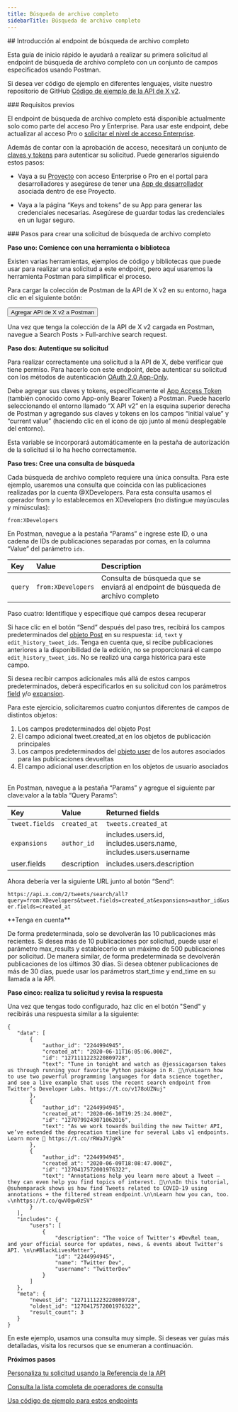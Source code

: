 ```yaml
---
title: Búsqueda de archivo completo
sidebarTitle: Búsqueda de archivo completo
---
```



<div id="getting-started-with-the-full-archive-search-endpoint">
  ## Introducción al endpoint de búsqueda de archivo completo
</div>

Esta guía de inicio rápido le ayudará a realizar su primera solicitud al endpoint de búsqueda de archivo completo con un conjunto de campos especificados usando Postman.

Si desea ver código de ejemplo en diferentes lenguajes, visite nuestro repositorio de GitHub [Código de ejemplo de la API de X v2](https://github.com/xdevplatform/Twitter-API-v2-sample-code).

<Note>
  ### Requisitos previos

  El endpoint de búsqueda de archivo completo está disponible actualmente solo como parte del acceso Pro y Enterprise. Para usar este endpoint, debe actualizar al acceso Pro o [solicitar el nivel de acceso Enterprise](https://docs.google.com/forms/d/e/1FAIpQLScO3bczKWO2jFHyVZJUSEGfdyfFaqt2MvmOfl_aJp0KxMqtDA/viewform).

  Además de contar con la aprobación de acceso, necesitará un conjunto de [claves y tokens](/es/resources/fundamentals/authentication) para autenticar su solicitud. Puede generarlos siguiendo estos pasos:

  - Vaya a su [Proyecto](/es/resources/fundamentals/projects) con acceso Enterprise o Pro en el portal para desarrolladores y asegúrese de tener una [App de desarrollador](/es/resources/fundamentals/developer-apps) asociada dentro de ese Proyecto.

  - Vaya a la página “Keys and tokens” de su App para generar las credenciales necesarias. Asegúrese de guardar todas las credenciales en un lugar seguro.
</Note>

<div id="steps-to-build-a-full-archive-search-request">
  ### Pasos para crear una solicitud de búsqueda de archivo completo
</div>

**Paso uno: Comience con una herramienta o biblioteca**

Existen varias herramientas, ejemplos de código y bibliotecas que puede usar para realizar una solicitud a este endpoint, pero aquí usaremos la herramienta Postman para simplificar el proceso.

Para cargar la colección de Postman de la API de X v2 en su entorno, haga clic en el siguiente botón:

<Button href="https://app.getpostman.com/run-collection/9956214-784efcda-ed4c-4491-a4c0-a26470a67400">
  Agregar API de X v2 a Postman
</Button>

Una vez que tenga la colección de la API de X v2 cargada en Postman, navegue a Search Posts > Full-archive search request.

**Paso dos: Autentique su solicitud**

Para realizar correctamente una solicitud a la API de X, debe verificar que tiene permiso. Para hacerlo con este endpoint, debe autenticar su solicitud con los métodos de autenticación [OAuth 2.0 App-Only](/es/resources/fundamentals/authentication#app-only-authentication-and-oauth-2-0-bearer-token).

Debe agregar sus claves y tokens, específicamente el [App Access Token](/es/resources/fundamentals/authentication#using-and-generating-an-app-only-bearer-token) (también conocido como App-only Bearer Token) a Postman. Puede hacerlo seleccionando el entorno llamado “X API v2” en la esquina superior derecha de Postman y agregando sus claves y tokens en los campos “initial value” y “current value” (haciendo clic en el ícono de ojo junto al menú desplegable del entorno).

Esta variable se incorporará automáticamente en la pestaña de autorización de la solicitud si lo ha hecho correctamente.
 

**Paso tres: Cree una consulta de búsqueda**

Cada búsqueda de archivo completo requiere una única consulta. Para este ejemplo, usaremos una consulta que coincida con las publicaciones realizadas por la cuenta @XDevelopers. Para esta consulta usamos el operador from y lo establecemos en XDevelopers (no distingue mayúsculas y minúsculas):

`from:XDevelopers`

En Postman, navegue a la pestaña “Params” e ingrese este ID, o una cadena de IDs de publicaciones separadas por comas, en la columna “Value” del parámetro `ids`.
 

| Key | Value | Description |
| :--- | :--- | :--- |
| `query` | `from:XDevelopers` | Consulta de búsqueda que se enviará al endpoint de búsqueda de archivo completo |

Paso cuatro: Identifique y especifique qué campos desea recuperar

Si hace clic en el botón “Send” después del paso tres, recibirá los campos predeterminados del [objeto Post](/es/x-api/fundamentals/data-dictionary#tweet) en su respuesta: `id`, `text` y `edit_history_tweet_ids`. Tenga en cuenta que, si recibe publicaciones anteriores a la disponibilidad de la edición, no se proporcionará el campo `edit_history_tweet_ids`. No se realizó una carga histórica para este campo. 

Si desea recibir campos adicionales más allá de estos campos predeterminados, deberá especificarlos en su solicitud con los parámetros [field](/es/x-api/fundamentals/fields) y/o [expansion](/es/x-api/fundamentals/expansions).

Para este ejercicio, solicitaremos cuatro conjuntos diferentes de campos de distintos objetos:

1. Los campos predeterminados del objeto Post
2. El campo adicional tweet.created\_at en los objetos de publicación principales
3. Los campos predeterminados del [objeto user](/es/x-api/fundamentals/data-dictionary#user) de los autores asociados para las publicaciones devueltas
4. El campo adicional user.description en los objetos de usuario asociados
    

En Postman, navegue a la pestaña “Params” y agregue el siguiente par clave:valor a la tabla “Query Params”:

| Key | Value | Returned fields |
| :--- | :--- | :--- |
| `tweet.fields` | `created_at` | `tweets.created_at` |
| `expansions` | `author_id` | includes.users.id, includes.users.name, includes.users.username |
| user.fields | description | includes.users.description |

Ahora debería ver la siguiente URL junto al botón “Send”:

`https://api.x.com/2/tweets/search/all?query=from:XDevelopers&tweet.fields=created_at&expansions=author_id&user.fields=created_at`

<Note>
  **Tenga en cuenta**

  De forma predeterminada, solo se devolverán las 10 publicaciones más recientes. Si desea más de 10 publicaciones por solicitud, puede usar el parámetro max\_results y establecerlo en un máximo de 500 publicaciones por solicitud. De manera similar, de forma predeterminada se devolverán publicaciones de los últimos 30 días. Si desea obtener publicaciones de más de 30 días, puede usar los parámetros start\_time y end\_time en su llamada a la API.
</Note>

**Paso cinco: realiza tu solicitud y revisa la respuesta**

Una vez que tengas todo configurado, haz clic en el botón "Send" y recibirás una respuesta similar a la siguiente:

```
{
   "data": [
       {
           "author_id": "2244994945",
           "created_at": "2020-06-11T16:05:06.000Z",
           "id": "1271111223220809728",
           "text": "Tune in tonight and watch as @jessicagarson takes us through running your favorite Python package in R. 🍿\n\nLearn how to use two powerful programming languages for data science together, and see a live example that uses the recent search endpoint from Twitter’s Developer Labs. https://t.co/v178oUZNuj"
       },
       {
           "author_id": "2244994945",
           "created_at": "2020-06-10T19:25:24.000Z",
           "id": "1270799243071062016",
           "text": "As we work towards building the new Twitter API, we’ve extended the deprecation timeline for several Labs v1 endpoints. Learn more 📖 https://t.co/rRWaJYJgKk"
       },
       {
           "author_id": "2244994945",
           "created_at": "2020-06-09T18:08:47.000Z",
           "id": "1270417572001976322",
           "text": "Annotations help you learn more about a Tweet — they can even help you find topics of interest. 🔬\n\nIn this tutorial, @suhemparack shows us how find Tweets related to COVID-19 using annotations + the filtered stream endpoint.\n\nLearn how you can, too. ⤵️\nhttps://t.co/qwVOgw0zSV"
       }
   ],
   "includes": {
       "users": [
           {
               "description": "The voice of Twitter's #DevRel team, and your official source for updates, news, & events about Twitter's API. \n\n#BlackLivesMatter",
               "id": "2244994945",
               "name": "Twitter Dev",
               "username": "TwitterDev"
           }
       ]
   },
   "meta": {
       "newest_id": "1271111223220809728",
       "oldest_id": "1270417572001976322",
       "result_count": 3
   }
}
```

En este ejemplo, usamos una consulta muy simple. Si deseas ver guías más detalladas, visita los recursos que se enumeran a continuación.

**Próximos pasos**

[Personaliza tu solicitud usando la Referencia de la API](/es/x-api/posts/full-archive-search)

[Consulta la lista completa de operadores de consulta](/es/x-api/posts/search/integrate/build-a-query "See a full list of query operators")

[Usa código de ejemplo para estos endpoints](https://github.com/xdevplatform/Twitter-API-v2-sample-code "Use sample code for these endpoints")